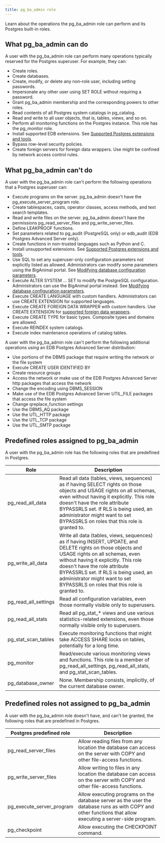 ```yaml
---
title: pg_ba_admin role
---
```


Learn about the operations the pg_ba_admin role can perform and its Postgres built-in roles.

## What pg_ba_admin can do
A user with the pg_ba_admin role can perform many operations typically reserved for the Postgres superuser. For example, they can:

- Create roles.
- Create databases.
- Create, modify, or delete any non-role user, including setting passwords.
- Impersonate any other user using SET ROLE without requiring a password.
- Grant pg_ba_admin membership and the corresponding powers to other roles.
- Read contents of all Postgres system catalogs in pg_catalog.
- Read and write to all user objects, that is, tables, views, and so on.
- Perform all monitoring functions on the Postgres instance. This role has the pg_monitor role.
- Install supported EDB extensions. See [Supported Postgres extensions and tools](biganimal/latest/overview/extensions_tools/).
- Bypass row-level security policies.
- Create foreign servers for foreign data wrappers. Use might be confined by network access control rules.

## What pg_ba_admin can't do
A user with the pg_ba_admin role can't perform the following operations that a Postgres superuser can:

- Execute programs on the server. pg_ba_admin doesn't have the pg_execute_server_program role.
- Create tablespaces, casts, operator classes, access methods, and text search templates.
- Read and write files on the server. pg_ba_admin doesn't have the permissions pg_read_server_files and pg_write_server_files.
- Define LEAKPROOF functions.
- Set parameters related to  pg_audit (PostgreSQL only) or edb_audit (EDB Postgres Advanced Server only).
- Create functions in non-trusted languages such as Python and C.
- Install unsupported extensions. See [Supported Postgres extensions and tools](biganimal/latest/overview/extensions_tools/).
- Use SQL to set any superuser-only configuration parameters not explicitly listed as allowed. Administrators can modify some parameters using the BigAnimal portal. See [Modifying database configuration parameters](/biganimal/latest/using_cluster/03_modifying_your_cluster/05_db_configuration_parameters/).
- Execute ALTER SYSTEM ... SET to modify the PostgreSQL configuration. Administrators can use the BigAnimal portal instead. See [Modifying database configuration parameters](/biganimal/latest/using_cluster/03_modifying_your_cluster/05_db_configuration_parameters/).
- Execute CREATE LANGUAGE with custom handlers. Administrators can use CREATE EXTENSION for supported languages.
- Execute CREATE FOREIGN DATA WRAPPER with custom handlers. Use CREATE EXTENSION for [supported foreign data wrappers](/biganimal/release/overview/foreign_data_wrappers).
- Execute CREATE TYPE for basic types. Composite types and domains are allowed.
- Execute REINDEX system catalogs.
- Execute index maintenance operations of catalog tables.


A user with the pg_ba_admin role can't perform the following additional operations using an EDB Postgres Advanced Server distribution:

- Use portions of the DBMS package that require writing the network or the file system
- Execute CREATE USER IDENTIFIED BY
- Create resource groups
- Access the network or make use of the EDB Postgres Advanced Server http packages that access the network  
- Change the encoding using DBMS_SESSION 
- Make use of the EDB Postgres Advanced Server UTIL_FILE packages that access the file system
- Change qreplace_function settings
- Use the DBMS_AQ package
- Use the UTL_HTTP package
- Use the UTL_TCP package
- Use the UTL_SMTP package

## Predefined roles assigned to pg_ba_admin

A user with the pg_ba_admin role has the following roles that are predefined in Postgres.

| Role   | Description                                                                                                                                                                                                                                                                                                                                        |
|----------------------|----------------------------------------------------------------------------------------------------------------------------------------------------------------------------------------------------------------------------------------------------------------------------------------------------------------------------------------------------|
| pg_read_all_data     | Read all data (tables, views, sequences) as if having SELECT rights on those objects and USAGE rights on all schemas, even without having it explicitly. This role doesn't have the role attribute BYPASSRLS set. If RLS is being used, an administrator might want to set BYPASSRLS on roles that this role is granted to.                      |
| pg_write_all_data    | Write all data (tables, views, sequences) as if having INSERT, UPDATE, and DELETE rights on those objects and USAGE rights on all schemas, even without having it explicitly. This role doesn't have the role attribute BYPASSRLS set. If RLS is being used, an administrator might want to set BYPASSRLS on roles that this role is granted to. |
| pg_read_all_settings | Read all configuration variables, even those normally visible only to superusers.                                                                                                                                                                                                                                                                  |
| pg_read_all_stats    | Read all pg_stat_* views and use various statistics-related extensions, even those normally visible only to superusers.                                                                                                                                                                                                                            |
| pg_stat_scan_tables  | Execute monitoring functions that might take ACCESS SHARE locks on tables, potentially for a long time.                                                                                                                                                                                                                                              |
| pg_monitor           | Read/execute various monitoring views and functions. This role is a member of pg_read_all_settings, pg_read_all_stats, and pg_stat_scan_tables.                                                                                                                                                                                                     |
| pg_database_owner    | None. Membership consists, implicitly, of the current database owner.                                                                                                                                                                                                                                                                              |

## Predefined roles not assigned to pg_ba_admin

A user with the pg_ba_admin role doesn't have, and can't be granted, the following roles that are predefined in Postgres.

| Postgres predefined role        | Description                                                                                                                                                 |    
|---------------------------|-------------------------------------------------------------------------------------------------------------------------------------------------------------|
| pg_read_server_files      | Allow reading files from any location the database can access on the server with COPY and other file-access functions.                                      |
| pg_write_server_files     | Allow writing to files in any location the database can access on the server with COPY and other file-access functions.                                     | 
| pg_execute_server_program | Allow executing programs on the database server as the user the database runs as with COPY and other functions that allow executing a server-side program. | 
| pg_checkpoint             | Allow executing the CHECKPOINT command.                                                                                                                     | 
